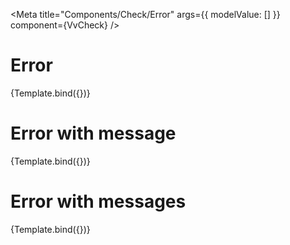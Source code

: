 


<Meta
	title="Components/Check/Error"
	args={{
		modelValue: []
	}}
	component={VvCheck}
/>

# Error

<Canvas>
	<Story
		name="Invalid"
		args={{
			id: 6,
			label: 'Accept terms and conditions',
			name: 'ck6',
			modelValue: false,
			error: true
		}}>
		{Template.bind({})}
	</Story>
</Canvas>

# Error with message

<Canvas>
	<Story
		name="Error with message"
		args={{
			id: 7,
			label: 'Accept terms and conditions',
			name: 'ck7',
			modelValue: false,
			error: true,
			errorLabel: 'Sbagliato!'
		}}>
		{Template.bind({})}
	</Story>
</Canvas>

# Error with messages

<Canvas>
	<Story
		name="Error with messages"
		args={{
			id: 8,
			label: 'Accept terms and conditions',
			name: 'ck8',
			modelValue: false,
			error: true,
			errorLabel: ['Sbagliato!', 'Mona!']
		}}>
		{Template.bind({})}
	</Story>
</Canvas>
